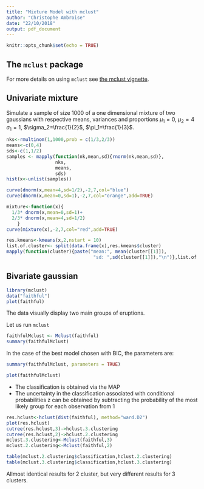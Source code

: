 ```yaml
---
title: "Mixture Model with mclust"
author: "Christophe Ambroise"
date: "22/10/2018"
output: pdf_document
---
```


```r
knitr::opts_chunk$set(echo = TRUE)
```

## The `mclust` package

For more details on using `mclust` see  [the mclust vignette](https://www.stat.washington.edu/sites/default/files/files/reports/2012/tr597.pdf).


## Univariate mixture


 Simulate  a sample of size 1000 of a  one dimensional mixture of two gaussians with respective means, variances and proportions
    $\mu_1=0$, $\mu_2=4$ $\sigma_1=1$,  $\sigma_2=\frac{1}{2}$, $\pi_1=\frac{1}{3}$.
    
```r
nks<-rmultinom(1,1000,prob = c(1/3,2/3))
means<-c(0,4)
sds<-c(1,1/2)
samples <- mapply(function(nk,mean,sd){rnorm(nk,mean,sd)},
                  nks,
                  means,
                  sds)
hist(x<-unlist(samples))

curve(dnorm(x,mean=4,sd=1/2),-2,7,col="blue")
curve(dnorm(x,mean=0,sd=1),-2,7,col="orange",add=TRUE)

mixture<-function(x){
  1/3* dnorm(x,mean=0,sd=1)+
  2/3* dnorm(x,mean=4,sd=1/2) 
    }
curve(mixture(x),-2,7,col="red",add=TRUE)

res.kmeans<-kmeans(x,2,nstart = 10)
list.of.cluster<- split(data.frame(x),res.kmeans$cluster)
mapply(function(cluster){paste("mean:", mean(cluster[[1]]),
                                "sd: ",sd(cluster[[1]]),"\n")},list.of.cluster)
```
    

## Bivariate gaussian

```r
library(mclust)
data("faithful")
plot(faithful)
```
The data visually display two main groups of eruptions. 

Let us run `mclust`
```r
faithfulMclust <- Mclust(faithful)
summary(faithfulMclust)
```

In the case of the best model chosen with BIC, the parameters are:
```r
summary(faithfulMclust, parameters = TRUE)
```

```r
plot(faithfulMclust)
```

- The classification is obtained via the MAP
- The uncertainty in the classification associated with conditional probabilities z can be obtained by subtracting the probability of the most likely group for each observation from 1



```r
res.hclust<-hclust(dist(faithful), method="ward.D2")
plot(res.hclust)
cutree(res.hclust,3)->hclust.3.clustering
cutree(res.hclust,2)->hclust.2.clustering
mclust.3.clustering<-Mclust(faithful,3)
mclust.2.clustering<-Mclust(faithful,2)
```

```r
table(mclust.2.clustering$classification,hclust.2.clustering)
table(mclust.3.clustering$classification,hclust.3.clustering)
```

Allmost identical results for 2 cluster, but very different results for 3 clusters. 

